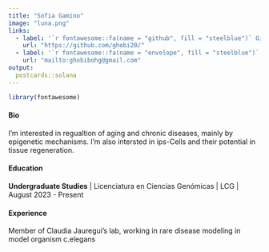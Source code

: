 ```yaml
---
title: "Sofia Gamino"
image: "luna.png"
links:
  - label: '`r fontawesome::fa(name = "github", fill = "steelblue")` Github'
    url: "https://github.com/ghobi20/"
  - label: '`r fontawesome::fa(name = "envelope", fill = "steelblue")` Mail'
    url: "mailto:ghobibohg@gmail.com"
output:
  postcards::solana
---
```


```r
library(fontawesome)
```

#### **Bio** 

I'm interested in regualtion of aging and chronic diseases, mainly by epigenetic mechanisms. I'm also intersted in ips-Cells and their potential in tissue regeneration.

#### **Education**

**Undergraduate Studies** | Licenciatura en Ciencias Genómicas | LCG | August 2023 - Present

#### **Experience**

Member of Claudia Jauregui's lab, working in rare disease modeling in model organism c.elegans
